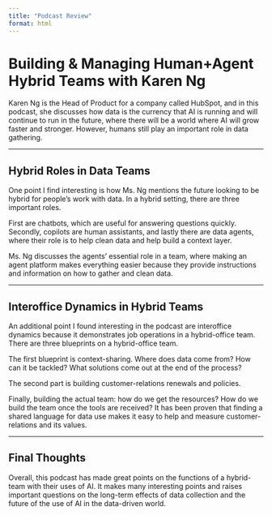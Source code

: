 ---
title: "Podcast Review"
format: html
---

# Building & Managing Human+Agent Hybrid Teams with Karen Ng

Karen Ng is the Head of Product for a company called HubSpot, and in this podcast, she discusses how data is the currency that AI is running and will continue to run in the future, where there will be a world where AI will grow faster and stronger. However, humans still play an important role in data gathering.

------------------------------------------------------------------------

## Hybrid Roles in Data Teams

One point I find interesting is how Ms. Ng mentions the future looking to be hybrid for people’s work with data. In a hybrid setting, there are three important roles.

First are chatbots, which are useful for answering questions quickly. Secondly, copilots are human assistants, and lastly there are data agents, where their role is to help clean data and help build a context layer.

Ms. Ng discusses the agents’ essential role in a team, where making an agent platform makes everything easier because they provide instructions and information on how to gather and clean data.

------------------------------------------------------------------------

## Interoffice Dynamics in Hybrid Teams

An additional point I found interesting in the podcast are interoffice dynamics because it demonstrates job operations in a hybrid-office team. There are three blueprints on a hybrid-office team.

The first blueprint is context-sharing. Where does data come from? How can it be tackled? What solutions come out at the end of the process?

The second part is building customer-relations renewals and policies.

Finally, building the actual team: how do we get the resources? How do we build the team once the tools are received? It has been proven that finding a shared language for data use makes it easy to help and measure customer-relations and its values.

------------------------------------------------------------------------

## Final Thoughts

Overall, this podcast has made great points on the functions of a hybrid-team with their uses of AI. It makes many interesting points and raises important questions on the long-term effects of data collection and the future of the use of AI in the data-driven world.
